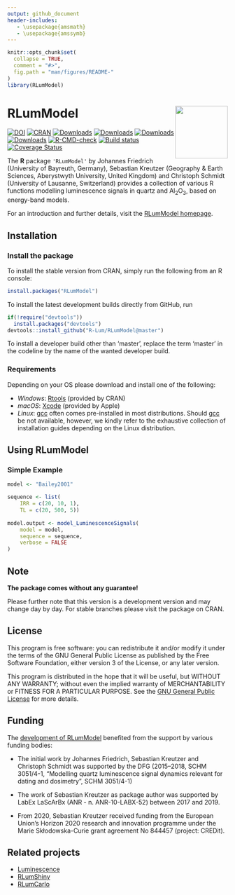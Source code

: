 ```yaml
---
output: github_document
header-includes:
   - \usepackage{amsmath}
   - \usepackage{amssymb}
---
```

<!-- README.md was auto-generated by README.Rmd. Please DO NOT edit by hand!-->


```r
knitr::opts_chunk$set(
  collapse = TRUE,
  comment = "#>",
  fig.path = "man/figures/README-"
)
library(RLumModel)
```

# RLumModel <img width=120px src="man/figures/RLumModel_logo.svg" align="right" />

[![DOI](https://zenodo.org/badge/47547833.svg)](https://zenodo.org/badge/latestdoi/47547833)
[![CRAN](https://www.r-pkg.org/badges/version/RLumModel)](https://CRAN.R-project.org/package=RLumModel )
[![Downloads](https://cranlogs.r-pkg.org/badges/grand-total/RLumModel)](https://www.r-pkg.org/pkg/RLumModel)
[![Downloads](https://cranlogs.r-pkg.org/badges/RLumModel)](https://www.r-pkg.org/pkg/RLumModel)
[![Downloads](https://cranlogs.r-pkg.org/badges/last-week/RLumModel)](https://www.r-pkg.org/pkg/RLumModel)
[![Downloads](https://cranlogs.r-pkg.org/badges/last-day/RLumModel)](https://www.r-pkg.org/pkg/RLumModel)
[![R-CMD-check](https://github.com/R-Lum/RLumModel/workflows/GitHub Actions CI/badge.svg)](https://github.com/R-Lum/RLumModel/actions)
[![Build status](https://ci.appveyor.com/api/projects/status/42umfq97ifr021mk/branch/master?svg=true)](https://ci.appveyor.com/project/RLumSK/rlummodel/branch/master)
[![Coverage Status](https://img.shields.io/codecov/c/github/R-Lum/RLumModel.svg)](https://app.codecov.io/github/R-Lum/RLumModel?branch=master)

The **R** package `'RLumModel'` by Johannes Friedrich (University of Bayreuth, Germany), 
Sebastian Kreutzer (Geography & Earth Sciences, Aberystwyth University, United Kingdom) and Christoph Schmidt 
(University of Lausanne, Switzerland)
provides a collection of various R functions modelling luminescence signals in quartz and Al<sub>2</sub>O<sub>3</sub>, based on energy-band models.

For an introduction and further details, visit the [RLumModel homepage](https://r-lum.github.io/RLumModel/).

## Installation

### Install the package

To install the stable version from CRAN, simply run the following from an R console:

```r
install.packages("RLumModel")
```

To install the latest development builds directly from GitHub, run

```r
if(!require("devtools"))
  install.packages("devtools")
devtools::install_github("R-Lum/RLumModel@master")
```

To install a developer build other than 'master', replace the term 'master' in the codeline by the name
of the wanted developer build. 

### Requirements 

Depending on your OS please download and install one of the following:

* *Windows*: [Rtools](https://cran.r-project.org/bin/windows/Rtools/) (provided by CRAN)
* *macOS*: [Xcode](https://developer.apple.com/xcode/) (provided by Apple)
* *Linux*: [gcc](https://gcc.gnu.org) often comes pre-installed in most distributions. Should [gcc](https://gcc.gnu.org) be not available, however, we kindly refer to the exhaustive collection of installation guides depending on the Linux distribution.

## Using RLumModel

### Simple Example

```r
model <- "Bailey2001"

sequence <- list(
    IRR = c(20, 10, 1),
    TL = c(20, 500, 5))
    
model.output <- model_LuminescenceSignals(
    model = model,
    sequence = sequence,
    verbose = FALSE
)
```


## Note

**The package comes without any guarantee!**

Please further note that this version is a development version and may change day by day. 
For stable branches please visit the package on CRAN.

## License

This program is free software: you can redistribute it and/or modify it under the terms of the GNU General Public License as published by the Free Software Foundation, either version 3 of the License, or any later version.

This program is distributed in the hope that it will be useful, but WITHOUT ANY WARRANTY; without even the implied warranty of MERCHANTABILITY or FITNESS FOR A PARTICULAR PURPOSE. See the [GNU General Public License](https://github.com/R-Lum/RLumModel/blob/master/LICENSE) for more details.

## <span class="glyphicon glyphicon-euro"></span> Funding

The [development of RLumModel](https://github.com/R-Lum/RLumModel)
benefited from the support by various funding bodies:

-   The initial work by Johannes Friedrich, Sebastian Kreutzer and
    Christoph Schmidt was supported by the DFG (2015–2018, SCHM
    3051/4-1, “Modelling quartz luminescence signal dynamics relevant
    for dating and dosimetry”, SCHM
    3051/4-1)

-   The work of Sebastian Kreutzer as package author was
    supported by LabEx LaScArBx (ANR -
    n. ANR-10-LABX-52) between
    2017 and 2019.

-   From 2020, Sebastian Kreutzer received funding from the European
    Union’s Horizon 2020 research and innovation programme under the
    Marie Skłodowska-Curie grant agreement No 844457 (project: CREDit).

## Related projects 

* [Luminescence](https://github.com/R-Lum/Luminescence)
* [RLumShiny](https://github.com/tzerk/RLumShiny)
* [RLumCarlo](https://github.com/R-Lum/RLumCarlo)

